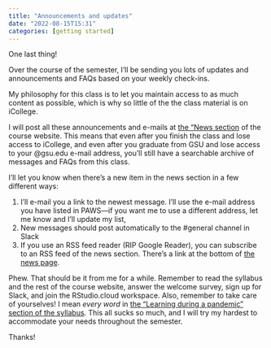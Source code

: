 ```yaml
---
title: "Announcements and updates"
date: "2022-08-15T15:31"
categories: [getting started]
---
```


One last thing!

Over the course of the semester, I’ll be sending you lots of updates and announcements and FAQs based on your weekly check-ins. 

My philosophy for this class is to let you maintain access to as much content as possible, which is why so little of the the class material is on iCollege. 

I will post all these announcements and e-mails at [the "News section](/news/index.qmd) of the course website. This means that even after you finish the class and lose access to iCollege, and even after you graduate from GSU and lose access to your @gsu.edu e-mail address, you’ll still have a searchable archive of messages and FAQs from this class.

I’ll let you know when there’s a new item in the news section in a few different ways: 

1. I’ll e-mail you a link to the newest message. I’ll use the e-mail address you have listed in PAWS—if you want me to use a different address, let me know and I’ll update my list,
2. New messages should post automatically to the #general channel in Slack
3. If you use an RSS feed reader (RIP Google Reader), you can subscribe to an RSS feed of the news section. There’s a link at the bottom of [the news page](/news/index.qmd).

Phew. That should be it from me for a while. Remember to read the syllabus and the rest of the course website, answer the welcome survey, sign up for Slack, and join the RStudio.cloud workspace. Also, remember to take care of yourselves! I mean *every word* in [the "Learning during a pandemic" section of the syllabus](https://evalf22.classes.andrewheiss.com/syllabus.html#learning-during-a-pandemic). This all sucks so much, and I will try my hardest to accommodate your needs throughout the semester.

Thanks!
